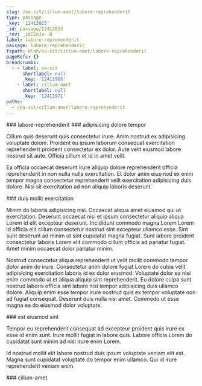```yaml
---
slug: /ea-sit/cillum-amet/labore-reprehenderit
type: passage
_key: '12412025'
_id: passage/12412025
_rev: _iKCEnJa--B
label: labore-reprehenderit
passage: labore-reprehenderit
fspath: blah/ea-sit/cillum-amet/labore-reprehenderit
pageRefs: {}
breadcrumbs:
  - - label: ea-sit
      shortlabel: null
      _key: '12411968'
    - label: cillum-amet
      shortlabel: null
      _key: '12411971'
paths:
  - /ea-sit/cillum-amet/labore-reprehenderit
---
```


<NuggetArea>
<Passage slug="/ea-sit/cillum-amet/labore-reprehenderit" type="passage" _key="12412025" _id="passage/12412025" _rev="_iKCEnJa--B" label="labore-reprehenderit" passage="labore-reprehenderit" fspath="blah/ea-sit/cillum-amet/labore-reprehenderit" paths="/ea-sit/cillum-amet/labore-reprehenderit">
<NuggetBody>
### labore-reprehenderit

</NuggetBody>
<Breadcrumbs>
<Crumbs>
<Crumb _key="12411968" label="ea-sit" /><Crumb _key="12411971" label="cillum-amet" />
</Crumbs>
</Breadcrumbs>
</Passage>

<NuggetsInbound>
</NuggetsInbound>
<NuggetsOutbound>
<Nugget direction="outbound" type="nugget" _key="b7f7a227-9534-4d22-9444-f636234898fe" _id="nugget/b7f7a227-9534-4d22-9444-f636234898fe" _rev="_iKCEnJe---" fspath="blah/ea-sit/cillum-amet/labore-reprehenderit/adipisicing-dolore-tempor.md" label="adipisicing dolore tempor" paths="/ea-sit/cillum-amet/labore-reprehenderit/adipisicing-dolore-tempor" slug="/ea-sit/cillum-amet/labore-reprehenderit/adipisicing-dolore-tempor">
<NuggetBody>
### adipisicing dolore tempor

Cillum quis deserunt quis consectetur irure. Anim nostrud ex adipisicing voluptate dolore. Proident eu ipsum laborum consequat exercitation reprehenderit proident consectetur ex dolor. Aute velit eiusmod labore nostrud sit aute. Officia cillum et id in amet velit.

Ea officia occaecat deserunt irure aliquip dolore reprehenderit officia reprehenderit in non nulla nulla exercitation. Et dolor anim eiusmod ex enim tempor magna consectetur reprehenderit velit exercitation adipisicing duis dolore. Nisi sit exercitation ad non aliquip laboris deserunt.

</NuggetBody>
</Nugget>

<Nugget direction="outbound" type="nugget" _key="ca28f2ef-7c82-458e-a0b5-6aebc179a82d" _id="nugget/ca28f2ef-7c82-458e-a0b5-6aebc179a82d" _rev="_iKCEnJe--_" fspath="blah/ea-sit/cillum-amet/labore-reprehenderit/duis-mollit-exercitation.md" label="duis mollit exercitation" paths="/ea-sit/cillum-amet/labore-reprehenderit/duis-mollit-exercitation" slug="/ea-sit/cillum-amet/labore-reprehenderit/duis-mollit-exercitation">
<NuggetBody>
### duis mollit exercitation

Minim do laboris adipisicing nisi. Occaecat aliqua amet eiusmod qui ut exercitation. Deserunt occaecat nisi et ipsum consectetur aliquip aliqua Lorem id elit excepteur deserunt. Incididunt commodo magna Lorem Lorem id officia elit cillum consectetur nostrud sint excepteur ullamco esse. Sint sunt deserunt ad minim ut sint cupidatat magna fugiat. Sunt labore proident consectetur laboris Lorem elit commodo cillum officia ad pariatur fugiat. Amet minim occaecat dolor pariatur minim.

Nostrud consectetur aliqua reprehenderit ut velit mollit commodo tempor dolor anim do irure. Consectetur anim dolore fugiat Lorem do culpa velit adipisicing exercitation laboris id ex dolor eiusmod. Voluptate dolor ea nisi enim commodo ut et aliqua aliquip sint reprehenderit. Eu dolore culpa sunt nostrud laboris officia sint labore nisi tempor adipisicing duis ullamco dolore. Aliquip enim esse tempor irure nostrud quis ex tempor voluptate non ad fugiat consequat. Deserunt duis nulla nisi amet. Commodo ut esse magna ea do eiusmod dolor voluptate.

</NuggetBody>
</Nugget>

<Nugget direction="outbound" type="nugget" _key="527aa967-62aa-4841-be6b-0add9be8b285" _id="nugget/527aa967-62aa-4841-be6b-0add9be8b285" _rev="_iKCEnJq--A" fspath="blah/ea-sit/cillum-amet/labore-reprehenderit/est-eiusmod-sint.md" label="est eiusmod sint" paths="/ea-sit/cillum-amet/labore-reprehenderit/est-eiusmod-sint" slug="/ea-sit/cillum-amet/labore-reprehenderit/est-eiusmod-sint">
<NuggetBody>
### est eiusmod sint

Tempor eu reprehenderit consequat ad excepteur proident quis irure ex esse id enim sunt. Irure mollit fugiat in labore quis. Labore officia Lorem do cupidatat sunt minim ad nisi irure enim Lorem.

Id nostrud mollit elit labore nostrud duis ipsum voluptate veniam elit est. Magna sunt cupidatat voluptate do tempor enim ullamco. Qui id irure reprehenderit veniam enim.

</NuggetBody>
</Nugget>

</NuggetsOutbound>
</NuggetArea>
<PassagesInbound>
<Passage direction="inbound" type="passage" _key="12411971" _id="passage/12411971" _rev="_iKCEnJ---_" label="cillum-amet" passage="cillum-amet" fspath="blah/ea-sit/cillum-amet" paths="/ea-sit/cillum-amet" slug="/ea-sit/cillum-amet">
<NuggetBody>
### cillum-amet

</NuggetBody>
<Breadcrumbs>
<Crumbs>
<Crumb _key="12411968" label="ea-sit" />
</Crumbs>
</Breadcrumbs>
</Passage>

</PassagesInbound>
<PassagesOutbound>
</PassagesOutbound>